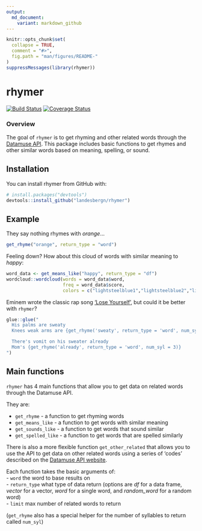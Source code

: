 ```yaml
---
output:
  md_document:
    variant: markdown_github
---
```


<!-- README.md is generated from README.Rmd. Please edit that file -->

```r
knitr::opts_chunk$set(
  collapse = TRUE,
  comment = "#>",
  fig.path = "man/figures/README-"
)
suppressMessages(library(rhymer))
```

# rhymer
[![Build Status](https://travis-ci.org/landesbergn/rhymer.svg?branch=master)](https://travis-ci.org/landesbergn/rhymer)
[![Coverage Status](https://img.shields.io/codecov/c/github/landesbergn/rhymer/master.svg)](https://codecov.io/github/landesbergn/rhymer?branch=master)

### Overview
The goal of `rhymer` is to get rhyming and other related words through the [Datamuse API](http://www.datamuse.com/api/). This package includes basic functions to get rhymes and other similar words based on meaning, spelling, or sound.  

## Installation

You can install rhymer from GitHub with:

```r
# install.packages("devtools")
devtools::install_github("landesbergn/rhymer")
```

## Example
They say nothing rhymes with _orange_...

```r
get_rhyme("orange", return_type = "word")
```

Feeling down? How about this cloud of words with similar meaning to _happy_:

```r
word_data <- get_means_like("happy", return_type = "df")
wordcloud::wordcloud(words = word_data$word, 
                     freq = word_data$score, 
                     colors = c("lightsteelblue1","lightsteelblue2","lightsteelblue3","lightsteelblue"))
```

Eminem wrote the classic rap song ['Lose Yourself'](https://genius.com/Eminem-lose-yourself-lyrics), but could it be better with `rhymer`?

```r
glue::glue("
  His palms are sweaty
  Knees weak arms are {get_rhyme('sweaty', return_type = 'word', num_syl = 2)}

  There's vomit on his sweater already
  Mom's {get_rhyme('already', return_type = 'word', num_syl = 3)}
")
```
  
## Main functions
`rhymer` has 4 main functions that allow you to get data on related words through the Datamuse API.    
  
They are: 

  - `get_rhyme` - a function to get rhyming words  
  - `get_means_like` - a function to get words with similar meaning  
  - `get_sounds_like` - a function to get words that sound similar  
  - `get_spelled_like` - a function to get words that are spelled similarly  

There is also a more flexible function `get_other_related` that allows you to use the API to get data on other related words using a series of 'codes' described on the [Datamuse API website](http://www.datamuse.com/api/).  

Each function takes the basic arguments of:  
  - `word` the word to base results on  
  - `return_type` what type of data return (options are _df_ for a data frame, _vector_ for a vector, _word_ for a single word, and _random\_word_ for a random word)  
  - `limit` max number of related words to return  
  
(`get_rhyme` also has a special helper for the number of syllables to return called `num_syl`)